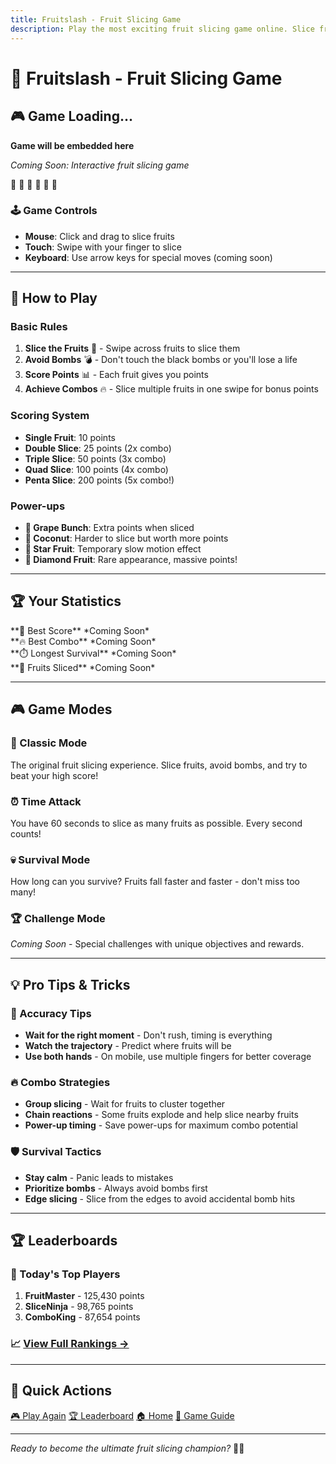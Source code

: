 ```yaml
---
title: Fruitslash - Fruit Slicing Game
description: Play the most exciting fruit slicing game online. Slice fruits, avoid bombs, and set high scores!
---
```


# 🍎 Fruitslash - Fruit Slicing Game

<div className="game-container" style={{
  background: 'linear-gradient(135deg, #ff4757, #ff6348)',
  padding: '20px',
  borderRadius: '12px',
  margin: '20px 0',
  textAlign: 'center'
}}>

## 🎮 Game Loading...

<div style={{
  background: 'white',
  borderRadius: '8px',
  padding: '40px',
  margin: '20px 0',
  minHeight: '400px',
  display: 'flex',
  alignItems: 'center',
  justifyContent: 'center',
  fontSize: '18px',
  color: '#333'
}}>

**Game will be embedded here**

*Coming Soon: Interactive fruit slicing game*

<div style={{marginTop: '20px'}}>
🍎 🍊 🍌 🍇 🥝 🍓
</div>

</div>

### 🕹️ Game Controls
- **Mouse**: Click and drag to slice fruits
- **Touch**: Swipe with your finger to slice
- **Keyboard**: Use arrow keys for special moves (coming soon)

</div>

---

## 🎯 How to Play

### Basic Rules
1. **Slice the Fruits** 🍎 - Swipe across fruits to slice them
2. **Avoid Bombs** 💣 - Don't touch the black bombs or you'll lose a life
3. **Score Points** 📊 - Each fruit gives you points
4. **Achieve Combos** 🔥 - Slice multiple fruits in one swipe for bonus points

### Scoring System
- **Single Fruit**: 10 points
- **Double Slice**: 25 points (2x combo)
- **Triple Slice**: 50 points (3x combo)
- **Quad Slice**: 100 points (4x combo)
- **Penta Slice**: 200 points (5x combo!)

### Power-ups
- **🍇 Grape Bunch**: Extra points when sliced
- **🥥 Coconut**: Harder to slice but worth more points
- **🌟 Star Fruit**: Temporary slow motion effect
- **💎 Diamond Fruit**: Rare appearance, massive points!

---

## 🏆 Your Statistics

<div style={{
  display: 'grid',
  gridTemplateColumns: 'repeat(auto-fit, minmax(200px, 1fr))',
  gap: '15px',
  margin: '20px 0'
}}>

<div style={{
  background: '#f8f9fa',
  padding: '15px',
  borderRadius: '8px',
  textAlign: 'center'
}}>
**🎯 Best Score**  
*Coming Soon*
</div>

<div style={{
  background: '#f8f9fa',
  padding: '15px',
  borderRadius: '8px',
  textAlign: 'center'
}}>
**🔥 Best Combo**  
*Coming Soon*
</div>

<div style={{
  background: '#f8f9fa',
  padding: '15px',
  borderRadius: '8px',
  textAlign: 'center'
}}>
**⏱️ Longest Survival**  
*Coming Soon*
</div>

<div style={{
  background: '#f8f9fa',
  padding: '15px',
  borderRadius: '8px',
  textAlign: 'center'
}}>
**🍎 Fruits Sliced**  
*Coming Soon*
</div>

</div>

---

## 🎮 Game Modes

### 🎯 Classic Mode
The original fruit slicing experience. Slice fruits, avoid bombs, and try to beat your high score!

### ⏰ Time Attack
You have 60 seconds to slice as many fruits as possible. Every second counts!

### 💀 Survival Mode
How long can you survive? Fruits fall faster and faster - don't miss too many!

### 🏆 Challenge Mode
*Coming Soon* - Special challenges with unique objectives and rewards.

---

## 💡 Pro Tips & Tricks

### 🎯 Accuracy Tips
- **Wait for the right moment** - Don't rush, timing is everything
- **Watch the trajectory** - Predict where fruits will be
- **Use both hands** - On mobile, use multiple fingers for better coverage

### 🔥 Combo Strategies
- **Group slicing** - Wait for fruits to cluster together
- **Chain reactions** - Some fruits explode and help slice nearby fruits
- **Power-up timing** - Save power-ups for maximum combo potential

### 🛡️ Survival Tactics
- **Stay calm** - Panic leads to mistakes
- **Prioritize bombs** - Always avoid bombs first
- **Edge slicing** - Slice from the edges to avoid accidental bomb hits

---

## 🏆 Leaderboards

### 🥇 Today's Top Players
1. **FruitMaster** - 125,430 points
2. **SliceNinja** - 98,765 points  
3. **ComboKing** - 87,654 points

### 📈 [View Full Rankings →](/leaderboard)

---

## 🔄 Quick Actions

<div style={{
  display: 'flex',
  justifyContent: 'center',
  gap: '15px',
  margin: '30px 0',
  flexWrap: 'wrap'
}}>

[🎮 Play Again](/games/fruitslash) [🏆 Leaderboard](/leaderboard) [🏠 Home](/) [📖 Game Guide](/guides)

</div>

---

*Ready to become the ultimate fruit slicing champion?* 🍎👑
